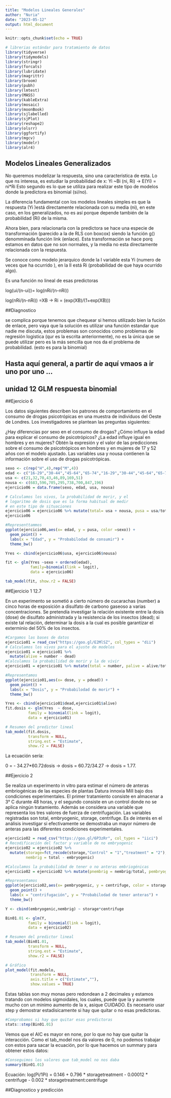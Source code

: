 ---
title: "Modelos Lineales Generales"
author: "Nuria"
date: "2023-05-12"
output: html_document
---

```{r setup, include=FALSE}
knitr::opts_chunk$set(echo = TRUE)
```

```{r}
# librerias estándar para tratamiento de datos
library(tidyverse)
library(tidymodels)
library(stringr)
library(forcats)
library(lubridate)
library(magrittr)
library(broom)
library(pubh)
library(lmtest)
library(MASS)
library(kableExtra)
library(mosaic)
library(moonBook)
library(sjlabelled)
library(sjPlot)
library(reshape2)
library(olsrr)
library(ggfortify)
library(mgcv)
library(modelr)
library(alr4)
```

## Modelos Lineales Generalizados 

No queremos modelizar la respuesta, sino una caracteristica de esta. Lo que ns interesa, es estudiar la probabilidad de x:
Yi ~Bi (ni, Ri) → E(Yi) = ni*Ri Esto segundo es lo que se utiliza para realizar este tipo de modelos donde la predictora es binomial (si/no). 

La diferencia fundamental con los modelos lineales simples es que la respuesta (Yi )está directamente relacionada con su  media (ni), en este caso, en los generalizados, no es así porque depende también de la probabilidad (Ri) de la misma.  

Ahora bien, para relacionarla con la predictora se hace una especie de transformación (parecido a la de RLS con boxcox) siendo la función g() denomminada función link (enlace). Esta transformación se hace porq estamos en datos que no son normales, y la media no esta directamente relacionada con la respuesta. 

Se conoce como modelo jerarquico donde la I variable esta Yi (numero de veces que ha ocurrido ), en la II está Ri (probabilidad de que haya ocurrido algo).

Es una función no lineal de esas predictoras 

log(ui/(n-ui))= log(nRi/(n-nRi))

log(nRi/(n-nRi)) =XB → Ri = (exp(XB)/(1+exp(XB))) 

##Diagnostico 

se complica porque tenemos que chequear si hemos utilizado bien la fución de enlace, pero vaya que la solución es utilizar una función estandar que nadie me discuta, estos problemas son conocidos como problemas de regresión logistica (qur es la escrita anteriormente), no es la única que se puede utilizar pero es la más sencilla que nos da el problema de probabilidad. (esto es para la binomial)


## Hasta aquí general, a partir de aquí vmaos a ir uno por uno ...

## unidad 12 GLM respuesta binomial 

##Ejercicio 6

 Los datos siguientes describen los patrones de comportamiento en el consumo de drogas psicotrópicas en una muestra de individuos del Oeste de Londres. Los investigadores se plantean las preguntas siguientes:

¿Hay diferencias por sexo en el consumo de drogas? ¿Cómo influye la edad para explicar el consumo de psicotrópicos? ¿La edad influye igual en hombres y en mujeres?
Obtén la expresión y el valor de las predicciones sobre el consumo de psicotrópicos en hombres y en mujeres de 17 y 52 años con el modelo ajustado.
Las variables usa y nousa contienen la información sobre el uso de drogas psicotrópicas.

```{r}
sexo <- c(rep("H",4),rep("M",4))
edad <- c("16-29","30-44","45-64","65-74","16-29","30-44","45-64","65-74")
usa <- c(21,32,70,43,46,89,169,51)
nousa <- c(683,596,705,295,738,700,847,196)
ejercicio06 = data.frame(sexo, edad, usa, nousa)
```


```{r}
# Calculamos los vivos, la probabilidad de morir, y el 
# logaritmo de dosis que es la forma habitual de medir 
# en este tipo de situaciones
ejercicio06 = ejercicio06 %>% mutate(total= usa + nousa, pusa = usa/total, pnousa = nousa/total)
ejercicio06

#Representtammos 
ggplot(ejercicio06,aes(x= edad, y = pusa, color =sexo)) + 
  geom_point() + 
  labs(x = "Edad", y = "Probabilodad de consumir") + 
  theme_bw()

Yres <- cbind(ejercicio06$usa, ejercicio06$nousa)

fit <- glm(Yres ~sexo + ordered(edad), 
           family=binomial(link = logit),
           data = ejercicio06)

tab_model(fit, show.r2 = FALSE)
```

##Ejercicio 1 12.7 

En un experimento se sometió a cierto número de cucarachas (number) a cinco horas de exposición a disulfato de carbono gaseoso a varias concentraciones. Se pretendía investigar la relación existente entre la dosis (dose) de disulfato administrada y la resistencia de los insectos (dead); si existe tal relación, determinar la dosis a la cual es posible garantizar el exterminio del 50% de los insectos.

```{r}
#Cargamos las bases de datos
ejercicio01 = read_csv("https://goo.gl/E2MlSZ", col_types = "dii")
# Calculamos los vivos para el ajuste de modelos
ejercicio01 = ejercicio01 %>% 
  mutate(alive = number - dead)
#Calculamos la probabilidad de morir y la de vivir 
ejercicio01 = ejercicio01 %>% mutate(total = number, palive = alive/total, pdead = dead/total)

```

```{r}
#Representamos 
ggplot(ejercicio01,aes(x= dose, y = pdead)) + 
  geom_point() + 
  labs(x = "Dosis", y = "Probabilodad de morir") + 
  theme_bw()
```
```{r}
Yres <- cbind(ejercicio01$dead,ejercicio01$alive)
fit.dosis <- glm(Yres  ~ dose,
          family = binomial(link = logit),
          data = ejercicio01)

# Resumen del predictor lineal
tab_model(fit.dosis, 
          transform = NULL,
          string.est = "Estimate",
          show.r2 = FALSE)
```

La ecuación sería: 

0 = - 34.27*60.72dosis → dosis = 60.72/34.27 → dosis = 1.77. 

##Ejercicio 2 

Se realiza un experimento in vitro para estimar el número de anteras embriogénicas de las especies de plantas Datura innoxia Mill bajo dos condiciones experimentales. El primer tratamiento consiste en almacenar a 3° C durante 48 horas, y el segundo consiste en un control donde no se aplica ningún tratamiento. Además se considera una variable que representa los tres valores de fuerza de centrifugación. Las variables registradas son total, embryogenic, storage, centrifuge. Es de interés en el análisis investigar si efectivamente se demostraba un mayor número de anteras para las diferentes condiciones experimentales.

```{r}
ejercicio02 = read_csv("https://goo.gl/6P3zRr", col_types = "iici")
# Recodificación del factor y variable de no embryogenic
ejercicio02 = ejercicio02 %>%
  mutate(storage=fct_recode(storage,"Control" = "1","treatment" = "2"),
         nembrig = total - embryogenic)
```

```{r}
#Calculamos la probabilidad de tener o no anteras embriogénicas 
ejercicio02 = ejercicio02 %>% mutate(pnembrig = nembrig/total, pembryogenic =  embryogenic/total)
```

```{r}
#Representamos 
ggplot(ejercicio02,aes(x= pembryogenic, y = centrifuge, color = storage)) + 
  geom_point() + 
  labs(x = "centrifugación", y = "Probabilodad de tener anteras") + 
  theme_bw()
```
```{r}
Y <- cbind(embryogenic,nembrig) ~ storage*centrifuge

Bin01.01 <- glm(Y,
          family = binomial(link = logit),
          data = ejercicio02)

# Resumen del predictor lineal
tab_model(Bin01.01, 
          transform = NULL, 
          string.est = "Estimate",
          show.r2 = FALSE)

```

```{r}
# Gráfico
plot_model(fit.modelo, 
           transform = NULL, 
           axis.title = c("Estimate",""),
           show.values = TRUE)
```

Estas tablas son muy monas pero redondean a 2 decimales y estamos tratando con modelos sigmoidales, los cuales, puede que la y aumente mucho con un minimo aumento de la x, asique CUIDADO. Es necesario usar step y demostrar estadisicamente si hay que quitar o no esas predictoras. 

```{r}
#Comprobamos si hay que quitar esas predictoras
stats::step(Bin01.01)
```
Vemos que el AIC es mayor en none, por lo que no hay que quitar la interacción. Como el tab_model nos da valores de 0, no podemos trabajar con estos para sacar la ecuación, por lo  que hacemos un summary para obtener estos datos: 

```{r}
#Conseguimos los valores que tab_model no nos daba 
summary(Bin01.01)
```
Ecuación: 
log(Pi/1Pi) = 0.146 + 0.796 * storagetreatment - 0.00012 * centrifuge - 0.002 * storagetreatment:centrifuge

##Diagnostico y predicción 

